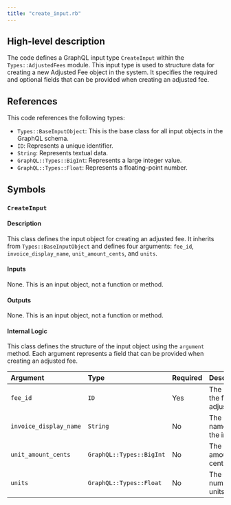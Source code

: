 ```yaml
---
title: "create_input.rb"
---
```


## High-level description
The code defines a GraphQL input type `CreateInput` within the `Types::AdjustedFees` module. This input type is used to structure data for creating a new Adjusted Fee object in the system. It specifies the required and optional fields that can be provided when creating an adjusted fee.

## References
This code references the following types:

- `Types::BaseInputObject`: This is the base class for all input objects in the GraphQL schema.
- `ID`: Represents a unique identifier.
- `String`: Represents textual data.
- `GraphQL::Types::BigInt`: Represents a large integer value.
- `GraphQL::Types::Float`: Represents a floating-point number.

## Symbols

### `CreateInput`
#### Description
This class defines the input object for creating an adjusted fee. It inherits from `Types::BaseInputObject` and defines four arguments: `fee_id`, `invoice_display_name`, `unit_amount_cents`, and `units`.

#### Inputs
None. This is an input object, not a function or method.

#### Outputs
None. This is an input object, not a function or method.

#### Internal Logic
This class defines the structure of the input object using the `argument` method. Each argument represents a field that can be provided when creating an adjusted fee.

| Argument | Type | Required | Description |
|:---------|:-----|:--------|:------------|
| `fee_id` | `ID` | Yes | The ID of the fee to adjust. |
| `invoice_display_name` | `String` | No | The display name for the invoice. |
| `unit_amount_cents` | `GraphQL::Types::BigInt` | No | The unit amount in cents. |
| `units` | `GraphQL::Types::Float` | No | The number of units. |
